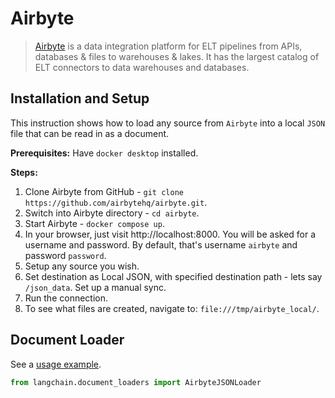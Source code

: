 # Airbyte

>[Airbyte](https://github.com/airbytehq/airbyte) is a data integration platform for ELT pipelines from APIs, 
> databases & files to warehouses & lakes. It has the largest catalog of ELT connectors to data warehouses and databases.

## Installation and Setup

This instruction shows how to load any source from `Airbyte` into a local `JSON` file that can be read in as a document.

**Prerequisites:**
Have `docker desktop` installed.

**Steps:**
1. Clone Airbyte from GitHub - `git clone https://github.com/airbytehq/airbyte.git`.
2. Switch into Airbyte directory - `cd airbyte`.
3. Start Airbyte - `docker compose up`.
4. In your browser, just visit http://localhost:8000. You will be asked for a username and password. By default, that's username `airbyte` and password `password`.
5. Setup any source you wish.
6. Set destination as Local JSON, with specified destination path - lets say `/json_data`. Set up a manual sync.
7. Run the connection.
8. To see what files are created, navigate to: `file:///tmp/airbyte_local/`.

## Document Loader

See a [usage example](/docs/modules/indexes/document_loaders/examples/airbyte_json.ipynb).

```python
from langchain.document_loaders import AirbyteJSONLoader
```
